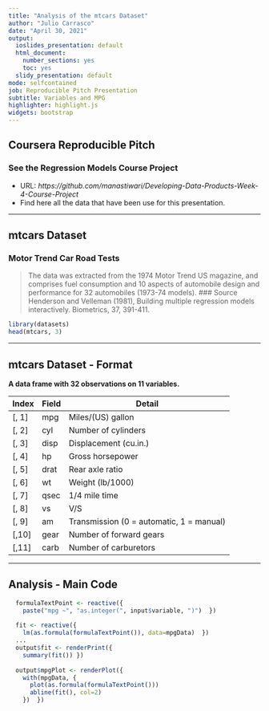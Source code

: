 ---
title: "Analysis of the mtcars Dataset"
author: "Julio Carrasco"
date: "April 30, 2021"
output:
  ioslides_presentation: default
  html_document:
    number_sections: yes
    toc: yes
  slidy_presentation: default
mode: selfcontained
job: Reproducible Pitch Presentation
subtitle: Variables and MPG
highlighter: highlight.js
widgets: bootstrap
---

## Coursera Reproducible Pitch

### See the Regression Models Course Project  

- URL: *https://github.com/manastiwari/Developing-Data-Products-Week-4-Course-Project*
- Find here all the data that have been use for this presentation.


---

## mtcars Dataset

### Motor Trend Car Road Tests

> The data was extracted from the 1974 Motor Trend US magazine, and comprises fuel consumption and 10 aspects of automobile design and performance for 32 automobiles (1973-74 models).
### Source
> Henderson and Velleman (1981), Building multiple regression models interactively. Biometrics, 37, 391-411.
```{r}
library(datasets)
head(mtcars, 3)
```
---

## mtcars Dataset - Format

**A data frame with 32 observations on 11 variables.**

| Index | Field | Detail |
------- | ----- | ------ |
| [, 1] | mpg   | Miles/(US) gallon |
| [, 2] | cyl   | Number of cylinders |
| [, 3]	| disp  | Displacement (cu.in.) |
| [, 4]	| hp    | Gross horsepower |
| [, 5]	| drat  | Rear axle ratio |
| [, 6]	| wt    | Weight (lb/1000) |
| [, 7]	| qsec  | 1/4 mile time |
| [, 8]	| vs    | V/S |
| [, 9]	| am    | Transmission (0 = automatic, 1 = manual) |
| [,10]	| gear  | Number of forward gears |
| [,11]	| carb  | Number of carburetors |

---

## Analysis - Main Code

```r
  formulaTextPoint <- reactive({
    paste("mpg ~", "as.integer(", input$variable, ")")  })
  
  fit <- reactive({
    lm(as.formula(formulaTextPoint()), data=mpgData)  })
  ...
  output$fit <- renderPrint({
    summary(fit()) })
  
  output$mpgPlot <- renderPlot({
    with(mpgData, {
      plot(as.formula(formulaTextPoint()))
      abline(fit(), col=2)
    })  })
```